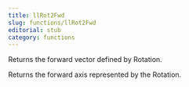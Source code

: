 ```yaml
---
title: llRot2Fwd
slug: functions/llRot2Fwd
editorial: stub
category: functions
---
```


<LSLFunction name="llRot2Fwd"/>

Returns the forward vector defined by Rotation.

Returns the forward axis represented by the Rotation.
